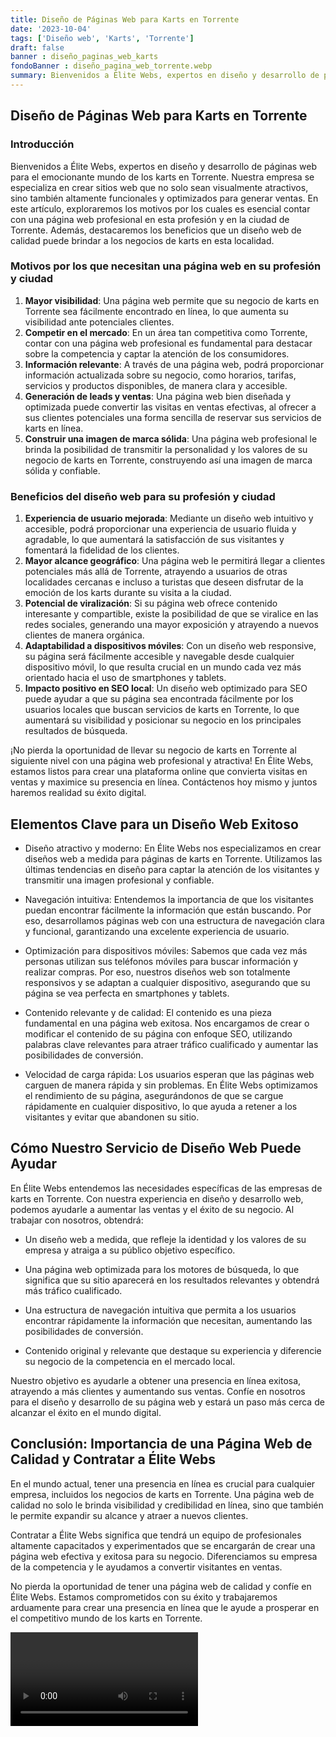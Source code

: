 ```yaml
---
title: Diseño de Páginas Web para Karts en Torrente
date: '2023-10-04'
tags: ['Diseño web', 'Karts', 'Torrente']
draft: false
banner : diseño_paginas_web_karts
fondoBanner : diseño_pagina_web_torrente.webp
summary: Bienvenidos a Élite Webs, expertos en diseño y desarrollo de páginas web para el emocionante mundo de los karts en Torrente. Nuestra empresa se especializa en crear sitios web que no solo sean visualmente atractivos, sino también altamente funcionales y optimizados para generar ventas. En este artículo, exploraremos los motivos por los cuales es esencial contar con una página web profesional en esta profesión y en la ciudad de Torrente. Además, destacaremos los beneficios que un diseño web de calidad puede brindar a los negocios de karts en esta localidad.
---
```


## Diseño de Páginas Web para Karts en Torrente

### Introducción

Bienvenidos a Élite Webs, expertos en diseño y desarrollo de páginas web para el emocionante mundo de los karts en Torrente. Nuestra empresa se especializa en crear sitios web que no solo sean visualmente atractivos, sino también altamente funcionales y optimizados para generar ventas. En este artículo, exploraremos los motivos por los cuales es esencial contar con una página web profesional en esta profesión y en la ciudad de Torrente. Además, destacaremos los beneficios que un diseño web de calidad puede brindar a los negocios de karts en esta localidad.

### Motivos por los que necesitan una página web en su profesión y ciudad

1. **Mayor visibilidad**: Una página web permite que su negocio de karts en Torrente sea fácilmente encontrado en línea, lo que aumenta su visibilidad ante potenciales clientes.
2. **Competir en el mercado**: En un área tan competitiva como Torrente, contar con una página web profesional es fundamental para destacar sobre la competencia y captar la atención de los consumidores.
3. **Información relevante**: A través de una página web, podrá proporcionar información actualizada sobre su negocio, como horarios, tarifas, servicios y productos disponibles, de manera clara y accesible.
4. **Generación de leads y ventas**: Una página web bien diseñada y optimizada puede convertir las visitas en ventas efectivas, al ofrecer a sus clientes potenciales una forma sencilla de reservar sus servicios de karts en línea.
5. **Construir una imagen de marca sólida**: Una página web profesional le brinda la posibilidad de transmitir la personalidad y los valores de su negocio de karts en Torrente, construyendo así una imagen de marca sólida y confiable.

### Beneficios del diseño web para su profesión y ciudad

1. **Experiencia de usuario mejorada**: Mediante un diseño web intuitivo y accesible, podrá proporcionar una experiencia de usuario fluida y agradable, lo que aumentará la satisfacción de sus visitantes y fomentará la fidelidad de los clientes.
2. **Mayor alcance geográfico**: Una página web le permitirá llegar a clientes potenciales más allá de Torrente, atrayendo a usuarios de otras localidades cercanas e incluso a turistas que deseen disfrutar de la emoción de los karts durante su visita a la ciudad.
3. **Potencial de viralización**: Si su página web ofrece contenido interesante y compartible, existe la posibilidad de que se viralice en las redes sociales, generando una mayor exposición y atrayendo a nuevos clientes de manera orgánica.
4. **Adaptabilidad a dispositivos móviles**: Con un diseño web responsive, su página será fácilmente accesible y navegable desde cualquier dispositivo móvil, lo que resulta crucial en un mundo cada vez más orientado hacia el uso de smartphones y tablets.
5. **Impacto positivo en SEO local**: Un diseño web optimizado para SEO puede ayudar a que su página sea encontrada fácilmente por los usuarios locales que buscan servicios de karts en Torrente, lo que aumentará su visibilidad y posicionar su negocio en los principales resultados de búsqueda.

¡No pierda la oportunidad de llevar su negocio de karts en Torrente al siguiente nivel con una página web profesional y atractiva! En Élite Webs, estamos listos para crear una plataforma online que convierta visitas en ventas y maximice su presencia en línea. Contáctenos hoy mismo y juntos haremos realidad su éxito digital.

<GifSeo />

<Cta />

## Elementos Clave para un Diseño Web Exitoso

- Diseño atractivo y moderno: En Élite Webs nos especializamos en crear diseños web a medida para páginas de karts en Torrente. Utilizamos las últimas tendencias en diseño para captar la atención de los visitantes y transmitir una imagen profesional y confiable.

- Navegación intuitiva: Entendemos la importancia de que los visitantes puedan encontrar fácilmente la información que están buscando. Por eso, desarrollamos páginas web con una estructura de navegación clara y funcional, garantizando una excelente experiencia de usuario.

- Optimización para dispositivos móviles: Sabemos que cada vez más personas utilizan sus teléfonos móviles para buscar información y realizar compras. Por eso, nuestros diseños web son totalmente responsivos y se adaptan a cualquier dispositivo, asegurando que su página se vea perfecta en smartphones y tablets.

- Contenido relevante y de calidad: El contenido es una pieza fundamental en una página web exitosa. Nos encargamos de crear o modificar el contenido de su página con enfoque SEO, utilizando palabras clave relevantes para atraer tráfico cualificado y aumentar las posibilidades de conversión.

- Velocidad de carga rápida: Los usuarios esperan que las páginas web carguen de manera rápida y sin problemas. En Élite Webs optimizamos el rendimiento de su página, asegurándonos de que se cargue rápidamente en cualquier dispositivo, lo que ayuda a retener a los visitantes y evitar que abandonen su sitio.

## Cómo Nuestro Servicio de Diseño Web Puede Ayudar

En Élite Webs entendemos las necesidades específicas de las empresas de karts en Torrente. Con nuestra experiencia en diseño y desarrollo web, podemos ayudarle a aumentar las ventas y el éxito de su negocio. Al trabajar con nosotros, obtendrá:

- Un diseño web a medida, que refleje la identidad y los valores de su empresa y atraiga a su público objetivo específico.

- Una página web optimizada para los motores de búsqueda, lo que significa que su sitio aparecerá en los resultados relevantes y obtendrá más tráfico cualificado.

- Una estructura de navegación intuitiva que permita a los usuarios encontrar rápidamente la información que necesitan, aumentando las posibilidades de conversión.

- Contenido original y relevante que destaque su experiencia y diferencie su negocio de la competencia en el mercado local.

Nuestro objetivo es ayudarle a obtener una presencia en línea exitosa, atrayendo a más clientes y aumentando sus ventas. Confíe en nosotros para el diseño y desarrollo de su página web y estará un paso más cerca de alcanzar el éxito en el mundo digital.

## Conclusión: Importancia de una Página Web de Calidad y Contratar a Élite Webs

En el mundo actual, tener una presencia en línea es crucial para cualquier empresa, incluidos los negocios de karts en Torrente. Una página web de calidad no solo le brinda visibilidad y credibilidad en línea, sino que también le permite expandir su alcance y atraer a nuevos clientes.

Contratar a Élite Webs significa que tendrá un equipo de profesionales altamente capacitados y experimentados que se encargarán de crear una página web efectiva y exitosa para su negocio. Diferenciamos su empresa de la competencia y le ayudamos a convertir visitantes en ventas.

No pierda la oportunidad de tener una página web de calidad y confíe en Élite Webs. Estamos comprometidos con su éxito y trabajaremos arduamente para crear una presencia en línea que le ayude a prosperar en el competitivo mundo de los karts en Torrente.

<Video />

<CtaBot job='Karts' city='Torrente'/>

<Gmaps query='Torrente+españa+maps' />